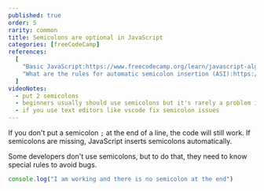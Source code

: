 ```yaml
---
published: true
order: 5
rarity: common
title: Semicolons are optional in JavaScript
categories: [freeCodeCamp]
references:
  [
    "Basic JavaScript:https://www.freecodecamp.org/learn/javascript-algorithms-and-data-structures/basic-javascript",
    "What are the rules for automatic semicolon insertion (ASI):https://stackoverflow.com/questions/2846283/what-are-the-rules-for-javascripts-automatic-semicolon-insertion-asi",
  ]
videoNotes:
  - put 2 semicolons
  - beginners usually should use semicolons but it's rarely a problem if they forget to put it
  - if you use text editors like vscode fix semicolon issues
---
```


If you don't put a semicolon `;` at the end of a line, the code will still work. If semicolons are missing, JavaScript inserts semicolons automatically.

Some developers don't use semicolons, but to do that, they need to know special rules to avoid bugs.

```javascript
console.log("I am working and there is no semicolon at the end")
```
